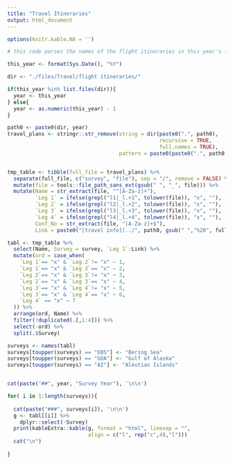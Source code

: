 ```yaml
---
title: "Travel Itineraries"
output: html_document
---
```


```r

options(knitr.kable.NA = '')

# this code parses the names of the flight itineraries in this year's folder and generates a table with the person's name, what legs they are one, and the confirmation code. Files must be named with the following information in this order: NAME_Leg1_2_CONFIRMATIONCODE

this_year <- format(Sys.Date(), "%Y")

dir <- "./files/Travel/flight itineraries/"

if(this_year %in% list.files(dir)){
  year <- this_year
} else{
  year <- as.numeric(this_year) - 1
}

path0 <- paste0(dir, year)
travel_plans <- stringr::str_remove(string = dir(paste0(".", path0), 
                                                 recursive = TRUE, 
                                                 full.names = TRUE), 
                                    pattern = paste0(paste0(".", path0, "/")))


tmp_table <- tibble(full_file = travel_plans) %>%
  separate(full_file, c("survey", "file"), sep = "/", remove = FALSE) %>%
  mutate(file = tools::file_path_sans_ext(gsub(" ", "_", file))) %>%
  mutate(Name = str_extract(file, "^[A-Za-z]+"),
         `Leg 1` = ifelse(grepl("l1|_l.+1", tolower(file)), "x", ""), 
         `Leg 2` = ifelse(grepl("l2|_l.+2", tolower(file)), "x", ""), 
         `Leg 3` = ifelse(grepl("l3|_l.+3", tolower(file)), "x", ""), 
         `Leg 4` = ifelse(grepl("l4|_l.+4", tolower(file)), "x", ""), 
         Conf_No = str_extract(file, "[A-Za-z]+$"),
         Link = paste0("[travel info](../", path0, gsub(" ","%20", full_file), ")")) 

tabl <- tmp_table %>%
  select(Name, Survey = survey, `Leg 1`:Link) %>% 
  mutate(ord = case_when(
    `Leg 1`== "x" & `Leg 2`!= "x" ~ 1,
    `Leg 1`== "x" & `Leg 2`== "x" ~ 2,
    `Leg 2`== "x" & `Leg 3`!= "x" ~ 3,
    `Leg 2`== "x" & `Leg 3`== "x" ~ 4,
    `Leg 3`== "x" & `Leg 4`!= "x" ~ 5,
    `Leg 3`== "x" & `Leg 4`== "x" ~ 6,
    `Leg 4` == "x" ~ 7
  )) %>%
  arrange(ord, Name) %>%
  filter(!duplicated(.[,1:4])) %>%
  select(-ord) %>%
  split(.$Survey)

surveys <- names(tabl)
surveys[toupper(surveys) == "EBS"] <- "Bering Sea"
surveys[toupper(surveys) == "GOA"] <- "Gulf of Alaska"
surveys[toupper(surveys) == "AI"] <- "Aleutian Islands"


cat(paste("##", year, "Survey Year"), '\n\n')

for( i in 1:length(surveys)){
  
  cat(paste("###", surveys[i]), '\n\n')
  g <- tabl[[i]] %>% 
    dplyr::select(-Survey)
  print(kableExtra::kable(g, format = "html", linesep = "",
                          align = c("l", rep("c",4),"l")))
  cat("\n")
  
}

```